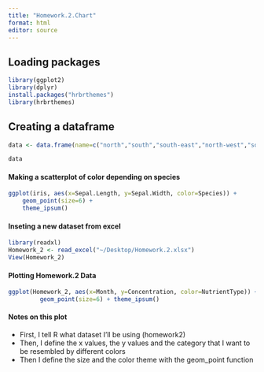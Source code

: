 ```yaml
---
title: "Homework.2.Chart"
format: html
editor: source
---
```


## Loading packages

```r

library(ggplot2)
library(dplyr)
install.packages("hrbrthemes")
library(hrbrthemes)

```

## Creating a dataframe


```r
data <- data.frame(name=c("north","south","south-east","north-west","south-west","north-east","west","east"), val=sample(seq(1,10), 8))

data
```

#### Making a scatterplot of color depending on species

```r

ggplot(iris, aes(x=Sepal.Length, y=Sepal.Width, color=Species)) + 
    geom_point(size=6) +
    theme_ipsum()

```

#### Inseting a new dataset from excel


```r

library(readxl)
Homework_2 <- read_excel("~/Desktop/Homework.2.xlsx")
View(Homework_2)
```

#### Plotting Homework.2 Data

```r

ggplot(Homework_2, aes(x=Month, y=Concentration, color=NutrientType)) +
         geom_point(size=6) + theme_ipsum()

```

#### Notes on this plot

* First, I tell R what dataset I'll be using (homework2)
* Then, I define the x values, the y values and the category that I want to be resembled by different colors
* Then I define the size and the color theme with the geom_point function